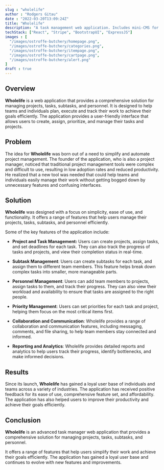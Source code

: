 ```yaml
---
slug : "wholelife"
author : "Rodgers Gitau"
date : "2022-03-20T13:09:24Z"
title: "Wholelife"
description: "A task management web application. Includes mini-CMS for authorized editing of tasks, subtasks & personel."
techStack: ["React", "Stripe", "BootstrapUI", "ExpressJS"]
images : [
  "/images/ostroffe-butchery/homepage.png",
  "/images/ostroffe-butchery/categories.png",
  "/images/ostroffe-butchery/itempage.png",
  "/images/ostroffe-butchery/cartpage.png",
  "/images/ostroffe-butchery/alert.png"
]
draft : true
---
```


## Overview

**Wholelife** is a web application that provides a comprehensive solution for managing projects, tasks, subtasks, and personnel. It is designed to help teams and individuals plan, execute and track their work to achieve their goals efficiently. The application provides a user-friendly interface that allows users to create, assign, prioritize, and manage their tasks and projects.

## Problem

The idea for **Wholelife** was born out of a need to simplify and automate project management. The founder of the application, who is also a project manager, noticed that traditional project management tools were complex and difficult to use, resulting in low adoption rates and reduced productivity. He realized that a new tool was needed that could help teams and individuals easily manage their work without getting bogged down by unnecessary features and confusing interfaces.

## Solution

**Wholelife** was designed with a focus on simplicity, ease of use, and functionality. It offers a range of features that help users manage their projects, tasks, subtasks, and personnel efficiently. 

Some of the key features of the application include:

- **Project and Task Management:** Users can create projects, assign tasks, and set deadlines for each task. They can also track the progress of tasks and projects, and view their completion status in real-time.

- **Subtask Management**: Users can create subtasks for each task, and assign them to different team members. This feature helps break down complex tasks into smaller, more manageable parts.
  
- **Personnel Management**: Users can add team members to projects, assign tasks to them, and track their progress. They can also view their workload and availability to ensure that tasks are assigned to the right people.
  
- **Priority Management**: Users can set priorities for each task and project, helping them focus on the most critical items first.

- **Collaboration and Communication**: Wholelife provides a range of collaboration and communication features, including messaging, comments, and file sharing, to help team members stay connected and informed.

- **Reporting and Analytics**: Wholelife provides detailed reports and analytics to help users track their progress, identify bottlenecks, and make informed decisions.

## Results

Since its launch, **Wholelife** has gained a loyal user base of individuals and teams across a variety of industries. The application has received positive feedback for its ease of use, comprehensive feature set, and affordability. The application has also helped users to improve their productivity and achieve their goals efficiently.

## Conclusion

**Wholelife** is an advanced task manager web application that provides a comprehensive solution for managing projects, tasks, subtasks, and personnel.

It offers a range of features that help users simplify their work and achieve their goals efficiently. The application has gained a loyal user base and continues to evolve with new features and improvements.